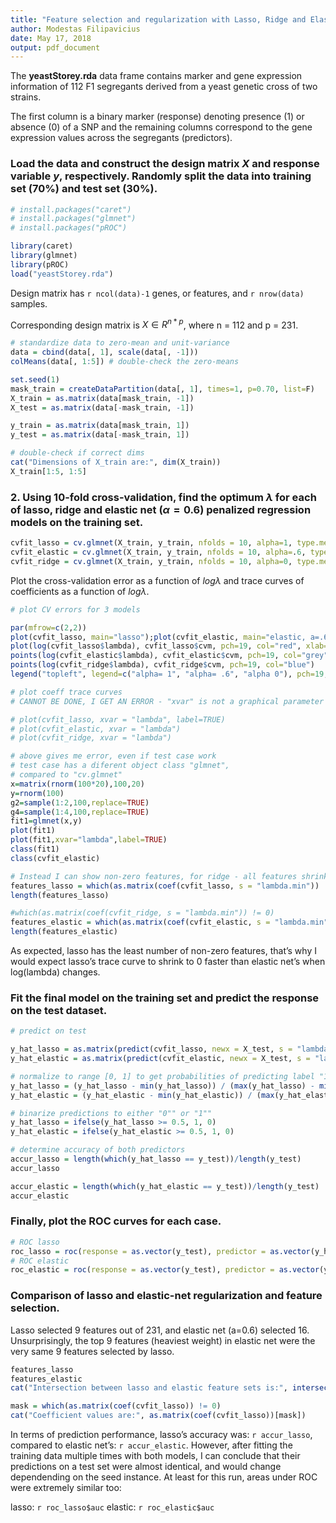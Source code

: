 ```yaml
---
title: "Feature selection and regularization with Lasso, Ridge and Elastic Net regression"
author: Modestas Filipavicius
date: May 17, 2018
output: pdf_document
---
```


The **yeastStorey.rda** data frame contains marker and gene expression information of 112 F1 segregants derived from a yeast genetic cross of two strains. 

The first column is a binary marker (response) denoting presence (1) or absence (0) of a SNP and the remaining columns correspond to the gene expression values across the segregants (predictors).

### Load the data and construct the design matrix $X$ and response variable $y$, respectively. Randomly split the data into training set (70%) and test set (30%).

```r
# install.packages("caret")
# install.packages("glmnet")
# install.packages("pROC")

library(caret)
library(glmnet)
library(pROC)
load("yeastStorey.rda")
``` 
Design matrix has `r ncol(data)-1` genes, or features, and `r nrow(data)` samples.

Corresponding design matrix is $X \in R^{n*p}$, where n = 112 and p = 231.

```r
# standardize data to zero-mean and unit-variance
data = cbind(data[, 1], scale(data[, -1]))
colMeans(data[, 1:5]) # double-check the zero-means

set.seed(1)
mask_train = createDataPartition(data[, 1], times=1, p=0.70, list=F)
X_train = as.matrix(data[mask_train, -1])
X_test = as.matrix(data[-mask_train, -1])

y_train = as.matrix(data[mask_train, 1])
y_test = as.matrix(data[-mask_train, 1])

# double-check if correct dims
cat("Dimensions of X_train are:", dim(X_train))
X_train[1:5, 1:5]

```


### 2. Using 10-fold cross-validation, find the optimum $\lambda$ for each of lasso, ridge and elastic net ($\alpha = 0.6$) penalized regression models on the training set. 

``` r
cvfit_lasso = cv.glmnet(X_train, y_train, nfolds = 10, alpha=1, type.measure = "mse")
cvfit_elastic = cv.glmnet(X_train, y_train, nfolds = 10, alpha=.6, type.measure = "mse")
cvfit_ridge = cv.glmnet(X_train, y_train, nfolds = 10, alpha=0, type.measure = "mse")
```


Plot the cross-validation error as a function of $log \lambda$ and trace curves of coefficients as a function of $log \lambda$. 

```r
# plot CV errors for 3 models

par(mfrow=c(2,2))
plot(cvfit_lasso, main="lasso");plot(cvfit_elastic, main="elastic, a=.6");plot(cvfit_ridge, main="ridge")
plot(log(cvfit_lasso$lambda), cvfit_lasso$cvm, pch=19, col="red", xlab="log(Lambda)", ylab=cvfit_lasso$name)
points(log(cvfit_elastic$lambda), cvfit_elastic$cvm, pch=19, col="grey")
points(log(cvfit_ridge$lambda), cvfit_ridge$cvm, pch=19, col="blue")
legend("topleft", legend=c("alpha= 1", "alpha= .6", "alpha 0"), pch=19, col=c("red", "grey", "blue"))
```

``` r
# plot coeff trace curves
# CANNOT BE DONE, I GET AN ERROR - "xvar" is not a graphical parameter

# plot(cvfit_lasso, xvar = "lambda", label=TRUE)
# plot(cvfit_elastic, xvar = "lambda")
# plot(cvfit_ridge, xvar = "lambda")

# above gives me error, even if test case work
# test case has a diferent object class "glmnet", 
# compared to "cv.glmnet"
x=matrix(rnorm(100*20),100,20)
y=rnorm(100)
g2=sample(1:2,100,replace=TRUE)
g4=sample(1:4,100,replace=TRUE)
fit1=glmnet(x,y)
plot(fit1)
plot(fit1,xvar="lambda",label=TRUE)
class(fit1)
class(cvfit_elastic)

# Instead I can show non-zero features, for ridge - all features shrinked, but none to 0.
features_lasso = which(as.matrix(coef(cvfit_lasso, s = "lambda.min")) != 0)
length(features_lasso)

#which(as.matrix(coef(cvfit_ridge, s = "lambda.min")) != 0)
features_elastic = which(as.matrix(coef(cvfit_elastic, s = "lambda.min")) != 0)
length(features_elastic)
```

As expected, lasso has the least number of non-zero features, that's why I would expect lasso's trace curve to shrink to 0 faster than elastic net's when log(lambda) changes.

### Fit the final model on the training set and predict the response on the test dataset.

``` r
# predict on test

y_hat_lasso = as.matrix(predict(cvfit_lasso, newx = X_test, s = "lambda.min", type="response"))
y_hat_elastic = as.matrix(predict(cvfit_elastic, newx = X_test, s = "lambda.min", type="response"))

# normalize to range [0, 1] to get probabilities of predicting label "1"
y_hat_lasso = (y_hat_lasso - min(y_hat_lasso)) / (max(y_hat_lasso) - min(y_hat_lasso))
y_hat_elastic = (y_hat_elastic - min(y_hat_elastic)) / (max(y_hat_elastic) - min(y_hat_elastic))

# binarize predictions to either "0"" or "1""
y_hat_lasso = ifelse(y_hat_lasso >= 0.5, 1, 0)
y_hat_elastic = ifelse(y_hat_elastic >= 0.5, 1, 0)

# determine accuracy of both predictors
accur_lasso = length(which(y_hat_lasso == y_test))/length(y_test)
accur_lasso

accur_elastic = length(which(y_hat_elastic == y_test))/length(y_test)
accur_elastic
```
### Finally, plot the ROC curves for each case.
``` r
# ROC lasso
roc_lasso = roc(response = as.vector(y_test), predictor = as.vector(y_hat_lasso), plot = T)
# ROC elastic
roc_elastic = roc(response = as.vector(y_test), predictor = as.vector(y_hat_elastic), plot = T)
```

### Comparison of lasso and elastic-net regularization and feature selection.

Lasso selected 9 features out of 231, and elastic net (a=0.6) selected 16. Unsurprisingly, the top 9 features (heaviest weight) in elastic net were the very same 9 features selected by lasso.
``` r
features_lasso
features_elastic
cat("Intersection between lasso and elastic feature sets is:", intersect(features_lasso, features_elastic))

mask = which(as.matrix(coef(cvfit_lasso)) != 0)
cat("Coefficient values are:", as.matrix(coef(cvfit_lasso))[mask])

```

In terms of prediction performance, lasso's accuracy was: `r accur_lasso`, compared to elastic net's: `r accur_elastic`. However, after fitting the training data multiple times with both models, I can conclude that their predictions on a test set were almost identical, and would change dependending on the seed instance. At least for this run, areas under ROC were extremely similar too:

lasso: `r roc_lasso$auc`
elastic: `r roc_elastic$auc`
